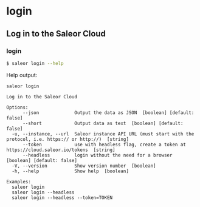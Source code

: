 # login

## Log in to the Saleor Cloud

### login

```sh
$ saleor login --help
```

Help output:

```
saleor login

Log in to the Saleor Cloud

Options:
      --json             Output the data as JSON  [boolean] [default: false]
      --short            Output data as text  [boolean] [default: false]
  -u, --instance, --url  Saleor instance API URL (must start with the protocol, i.e. https:// or http://)  [string]
      --token            use with headless flag, create a token at https://cloud.saleor.io/tokens  [string]
      --headless         login without the need for a browser  [boolean] [default: false]
  -V, --version          Show version number  [boolean]
  -h, --help             Show help  [boolean]

Examples:
  saleor login
  saleor login --headless
  saleor login --headless --token=TOKEN
```